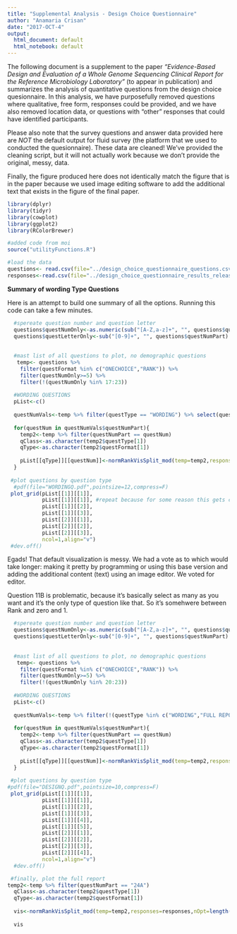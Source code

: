 ```yaml
---
title: "Supplemental Analysis - Design Choice Questionnaire"
author: "Anamaria Crisan"
date: "2017-OCT-4"
output:
  html_document: default
  html_notebook: default
---
```


The following document is a supplement to the paper *"Evidence-Based Design and Evaluation of a Whole Genome Sequencing Clinical Report for the Reference Microbiology Laboratory"* (to appear in publication) and summarizes the analysis of quantitative questions from the design choice quesionnaire. In this analysis, we have purposefully removed questions where qualitative, free form, responses could be provided, and we have also removed location data, or questions with "other" responses that could have identified participants.

Please also note that the survey questions and answer data provided here are *NOT* the default output for fluid survey (the platform that we used to conducted the quesionnaire). These data are cleaned! We've provided the cleaning script, but it will not actually work because we don't provide the original, messy, data.

Finally, the figure produced here does not identically match the figure that is in the paper because we used image editing software to add the additional text that exists in the figure of the final paper.  

```r
library(dplyr)
library(tidyr)
library(cowplot)
library(ggplot2)
library(RColorBrewer)

#added code from moi
source("utilityFunctions.R")

#load the data
questions<- read.csv(file="../design_choice_questionnaire_questions.csv",header=T)
responses<-read.csv(file="../design_choice_questionnaire_results_releaseVersion.csv",header=T)
```

**Summary of wording Type Questions**

Here is an attempt to build one summary of all the options. Running this code can take a few minutes.

```r
  #spereate question number and question letter
  questions$questNumOnly<-as.numeric(sub("[A-Z,a-z]+", "", questions$questNumPart))
  questions$questLetterOnly<-sub("[0-9]+", "", questions$questNumPart)
  
 
  #mast list of all questions to plot, no demographic questions
   temp<- questions %>%
    filter(questFormat %in% c("ONECHOICE","RANK")) %>%
    filter(questNumOnly>=5) %>%
    filter(!(questNumOnly %in% 17:23))
  
  #WORDING QUESTIONS
  pList<-c()
 
  questNumVals<-temp %>% filter(questType == "WORDING") %>% select(questNumPart) %>% unique()
  
  for(questNum in questNumVals$questNumPart){
    temp2<-temp %>% filter(questNumPart == questNum)
    qClass<-as.character(temp2$questType[1])
    qType<-as.character(temp2$questFormat[1])
    
    pList[[qType]][[questNum]]<-normRankVisSplit_mod(temp=temp2,responses=responses,nOpt=length(temp2$questOpt),qType=qType,title=questNum)
  }
  
 #plot questions by question type  
  #pdf(file="WORDINGQ.pdf",pointsize=12,compress=F)
 plot_grid(pList[[1]][[1]],
           pList[[1]][[1]], #repeat because for some reason this gets cut off when printed out..
           pList[[1]][[2]],
           pList[[1]][[3]],
           pList[[2]][[1]],
           pList[[2]][[2]],
           pList[[2]][[3]],
           ncol=1,align="v")
 #dev.off()
```

Egads! That default visualization is messy. We had a vote as to which would take longer: making it pretty by programming or using this base version and adding the additional content (text) using an image editor. We voted for  editor.

Question 11B is problematic, because it's basically select as many as you want and it's the only type of question like that. So it's somehwere between Rank and zero and 1.

```r
  
  #spereate question number and question letter
  questions$questNumOnly<-as.numeric(sub("[A-Z,a-z]+", "", questions$questNumPart))
  questions$questLetterOnly<-sub("[0-9]+", "", questions$questNumPart)
  
 
  #mast list of all questions to plot, no demographic questions
   temp<- questions %>%
    filter(questFormat %in% c("ONECHOICE","RANK")) %>%
    filter(questNumOnly>=5) %>%
    filter(!(questNumOnly %in% 20:23))
  
  #WORDING QUESTIONS
  pList<-c()
 
  questNumVals<-temp %>% filter(!(questType %in% c("WORDING","FULL REPORT"))) %>% select(questNumPart) %>% unique()
  
  for(questNum in questNumVals$questNumPart){
    temp2<-temp %>% filter(questNumPart == questNum)
    qClass<-as.character(temp2$questType[1])
    qType<-as.character(temp2$questFormat[1])
    
    pList[[qType]][[questNum]]<-normRankVisSplit_mod(temp=temp2,responses=responses,nOpt=length(temp2$questOpt),qType=qType,title=questNum)
  }
  
 #plot questions by question type  
#pdf(file="DESIGNQ.pdf",pointsize=10,compress=F)
 plot_grid(pList[[1]][[1]],
           pList[[1]][[1]],
           pList[[1]][[2]],
           pList[[1]][[3]],
           pList[[1]][[4]],
           pList[[1]][[5]],
           pList[[2]][[1]],
           pList[[2]][[2]],
           pList[[2]][[3]],
           pList[[2]][[4]],
           ncol=1,align="v")
  #dev.off()
```
 
```r
 #finally, plot the full report
temp2<-temp %>% filter(questNumPart == "24A")
  qClass<-as.character(temp2$questType[1])
  qType<-as.character(temp2$questFormat[1])
 
  vis<-normRankVisSplit_mod(temp=temp2,responses=responses,nOpt=length(temp2$questOpt),qType=qType,title="24A")
  
  vis
```

